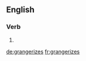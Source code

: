 ==English==

===Verb===
{{head|en|verb form}}

# {{en-third-person singular of|grangerize}}

[[de:grangerizes]]
[[fr:grangerizes]]
